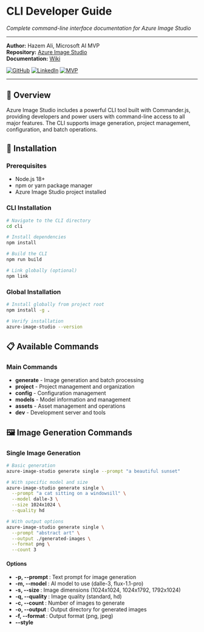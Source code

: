 # CLI Developer Guide

_Complete command-line interface documentation for Azure Image Studio_

---

**Author:** Hazem Ali, Microsoft AI MVP  
**Repository:** [Azure Image Studio](https://github.com/DrHazemAli/azure-image-studio)  
**Documentation:** [Wiki](https://github.com/DrHazemAli/azure-image-studio/wiki)

[![GitHub](https://img.shields.io/badge/GitHub-DrHazemAli-blue)](https://github.com/DrHazemAli)
[![LinkedIn](https://img.shields.io/badge/LinkedIn-hazemali-blue)](https://linkedin.com/in/hazemali)
[![MVP](https://img.shields.io/badge/Microsoft-AI%20MVP-blue)](https://mvp.microsoft.com/)

---

## 🎯 Overview

Azure Image Studio includes a powerful CLI tool built with Commander.js, providing developers and power users with command-line access to all major features. The CLI supports image generation, project management, configuration, and batch operations.

## 🚀 Installation

### Prerequisites

- Node.js 18+
- npm or yarn package manager
- Azure Image Studio project installed

### CLI Installation

```bash
# Navigate to the CLI directory
cd cli

# Install dependencies
npm install

# Build the CLI
npm run build

# Link globally (optional)
npm link
```

### Global Installation

```bash
# Install globally from project root
npm install -g .

# Verify installation
azure-image-studio --version
```

## 📋 Available Commands

### Main Commands

- **generate** - Image generation and batch processing
- **project** - Project management and organization
- **config** - Configuration management
- **models** - Model information and management
- **assets** - Asset management and operations
- **dev** - Development server and tools

## 🖼️ Image Generation Commands

### Single Image Generation

```bash
# Basic generation
azure-image-studio generate single --prompt "a beautiful sunset"

# With specific model and size
azure-image-studio generate single \
  --prompt "a cat sitting on a windowsill" \
  --model dalle-3 \
  --size 1024x1024 \
  --quality hd

# With output options
azure-image-studio generate single \
  --prompt "abstract art" \
  --output ./generated-images \
  --format png \
  --count 3
```

#### Options

- **-p, --prompt <prompt>**: Text prompt for image generation
- **-m, --model <model>**: AI model to use (dalle-3, flux-1.1-pro)
- **-s, --size <size>**: Image dimensions (1024x1024, 1024x1792, 1792x1024)
- **-q, --quality <quality>**: Image quality (standard, hd)
- **-c, --count <count>**: Number of images to generate
- **-o, --output <path>**: Output directory for generated images
- **-f, --format <format>**: Output format (png, jpeg)
- **--style <style>**: Image style (natural, vivid)
- **--seed <seed>**: Seed for reproducible results
- **--negative-prompt <prompt>**: Negative prompt
- **--verbose**: Show detailed output

### Batch Generation

```bash
# From file
azure-image-studio generate batch --file prompts.txt

# With custom options
azure-image-studio generate batch \
  --file prompts.txt \
  --model dalle-3 \
  --size 1024x1024 \
  --output ./batch-output \
  --parallel 3
```

#### Batch File Format

Create a text file with one prompt per line:

```
a beautiful sunset over mountains
a cat sitting on a windowsill
abstract geometric art
a futuristic cityscape
```

#### Batch Options

- **-f, --file <file>**: Input file with prompts
- **-m, --model <model>**: Model for all generations
- **-s, --size <size>**: Size for all images
- **-o, --output <path>**: Output directory
- **--parallel <number>**: Number of parallel generations
- **--delay <ms>**: Delay between generations (milliseconds)
- **--retry <number>**: Number of retries for failed generations

### Interactive Generation

```bash
# Start interactive mode
azure-image-studio generate interactive

# Follow prompts to configure generation
? Enter your prompt: a beautiful landscape
? Select model: DALL-E 3
? Choose size: 1024x1024
? Set quality: HD
? Number of images: 1
```

## 📁 Project Management Commands

### Create Project

```bash
# Basic project creation
azure-image-studio project create --name "My Project"

# With description and template
azure-image-studio project create \
  --name "Social Media Campaign" \
  --description "Instagram posts for product launch" \
  --template social-media

# Interactive creation
azure-image-studio project create
```

#### Project Templates

- **blank**: Empty project
- **social-media**: Social media templates
- **product**: Product photography templates
- **art**: Artistic creation templates
- **business**: Business presentation templates

### List Projects

```bash
# List all projects
azure-image-studio project list

# With details
azure-image-studio project list --detailed

# Filter by category
azure-image-studio project list --category social-media
```

### Export Project

```bash
# Export to directory
azure-image-studio project export --name "My Project" --output ./exports

# Export as ZIP
azure-image-studio project export --name "My Project" --zip

# Export with assets
azure-image-studio project export --name "My Project" --include-assets
```

### Import Project

```bash
# Import from ZIP file
azure-image-studio project import --file project.zip

# Import from directory
azure-image-studio project import --directory ./project-folder

# Import with validation
azure-image-studio project import --file project.zip --validate
```

### Delete Project

```bash
# Delete project
azure-image-studio project delete --name "My Project"

# Force delete (no confirmation)
azure-image-studio project delete --name "My Project" --force

# Delete with assets
azure-image-studio project delete --name "My Project" --include-assets
```

## ⚙️ Configuration Commands

### Initialize Configuration

```bash
# Initialize default configuration
azure-image-studio config init

# Force overwrite existing config
azure-image-studio config init --force

# Initialize with specific settings
azure-image-studio config init --template production
```

### Validate Configuration

```bash
# Validate current configuration
azure-image-studio config validate

# Validate specific settings
azure-image-studio config validate --api-key --endpoints

# Test Azure connection
azure-image-studio config validate --test-connection
```

### Set API Key

```bash
# Set API key interactively
azure-image-studio config set-api-key

# Set API key directly
azure-image-studio config set-api-key --key "your-api-key"

# Set with endpoint
azure-image-studio config set-api-key \
  --key "your-api-key" \
  --endpoint "https://your-resource.openai.azure.com/"
```

### Show Configuration

```bash
# Show current configuration
azure-image-studio config show

# Show specific settings
azure-image-studio config show --api-key --endpoints

# Export configuration
azure-image-studio config show --export ./config-backup.json
```

### Reset Configuration

```bash
# Reset to defaults
azure-image-studio config reset

# Reset specific settings
azure-image-studio config reset --api-key --endpoints

# Reset with backup
azure-image-studio config reset --backup
```

## 🤖 Model Management Commands

### List Models

```bash
# List available models
azure-image-studio models list

# List with details
azure-image-studio models list --detailed

# Filter by type
azure-image-studio models list --type image-generation
```

### Model Information

```bash
# Get model details
azure-image-studio models info --model dalle-3

# Check model capabilities
azure-image-studio models capabilities --model dalle-3

# Test model connection
azure-image-studio models test --model dalle-3
```

### Model Configuration

```bash
# Configure model settings
azure-image-studio models configure --model dalle-3

# Set model parameters
azure-image-studio models configure \
  --model dalle-3 \
  --max-tokens 1000 \
  --temperature 0.7
```

## 🖼️ Asset Management Commands

### Search Assets

```bash
# Search for assets
azure-image-studio assets search --query "nature landscape"

# Search with filters
azure-image-studio assets search \
  --query "business people" \
  --provider unsplash \
  --orientation landscape \
  --color blue

# Search and download
azure-image-studio assets search \
  --query "abstract art" \
  --download \
  --output ./assets
```

### Download Assets

```bash
# Download by ID
azure-image-studio assets download --id "12345" --output ./assets

# Download multiple assets
azure-image-studio assets download \
  --ids "12345,67890,11111" \
  --output ./assets \
  --format png
```

### Manage Local Assets

```bash
# List local assets
azure-image-studio assets list

# Organize assets
azure-image-studio assets organize --directory ./assets

# Clean up unused assets
azure-image-studio assets cleanup --dry-run
```

## 🛠️ Development Commands

### Start Development Server

```bash
# Start dev server
azure-image-studio dev start

# Start with specific port
azure-image-studio dev start --port 3001

# Start with hot reload
azure-image-studio dev start --watch

# Start with debug mode
azure-image-studio dev start --debug
```

### Build Application

```bash
# Build for production
azure-image-studio dev build

# Build with optimization
azure-image-studio dev build --optimize

# Build specific components
azure-image-studio dev build --components cli,api
```

### Run Tests

```bash
# Run all tests
azure-image-studio dev test

# Run specific test suite
azure-image-studio dev test --suite cli

# Run with coverage
azure-image-studio dev test --coverage
```

## 📊 Advanced Usage

### Scripting and Automation

#### Bash Scripts

```bash
#!/bin/bash
# Generate multiple images with different prompts

prompts=(
  "a beautiful sunset over mountains"
  "a cat sitting on a windowsill"
  "abstract geometric art"
)

for prompt in "${prompts[@]}"; do
  azure-image-studio generate single \
    --prompt "$prompt" \
    --output ./generated \
    --model dalle-3
done
```

#### Node.js Integration

```javascript
const { exec } = require("child_process");
const path = require("path");

async function generateImages(prompts) {
  for (const prompt of prompts) {
    const command = `azure-image-studio generate single --prompt "${prompt}" --output ./generated`;

    try {
      const { stdout, stderr } = await exec(command);
      console.log(`Generated: ${prompt}`);
    } catch (error) {
      console.error(`Error generating ${prompt}:`, error);
    }
  }
}

generateImages(["a beautiful landscape", "a modern cityscape", "abstract art"]);
```

#### Python Integration

```python
import subprocess
import json

def generate_image(prompt, model='dalle-3', size='1024x1024'):
    cmd = [
        'azure-image-studio', 'generate', 'single',
        '--prompt', prompt,
        '--model', model,
        '--size', size,
        '--output', './generated'
    ]

    try:
        result = subprocess.run(cmd, capture_output=True, text=True)
        if result.returncode == 0:
            return json.loads(result.stdout)
        else:
            print(f"Error: {result.stderr}")
            return None
    except Exception as e:
        print(f"Exception: {e}")
        return None

# Generate images
prompts = [
    'a beautiful sunset',
    'a futuristic city',
    'abstract geometric art'
]

for prompt in prompts:
    result = generate_image(prompt)
    if result:
        print(f"Generated: {prompt}")
```

### Configuration Files

#### CLI Configuration

Create `~/.azure-image-studio/config.json`:

```json
{
  "defaults": {
    "model": "dalle-3",
    "size": "1024x1024",
    "quality": "hd",
    "output": "./generated"
  },
  "azure": {
    "apiKey": "your-api-key",
    "endpoint": "https://your-resource.openai.azure.com/"
  },
  "batch": {
    "parallel": 3,
    "delay": 1000,
    "retry": 3
  }
}
```

#### Project Templates

Create custom project templates in `~/.azure-image-studio/templates/`:

```json
{
  "name": "social-media",
  "description": "Social media post templates",
  "canvas": {
    "width": 1080,
    "height": 1080
  },
  "layers": [
    {
      "type": "background",
      "color": "#ffffff"
    },
    {
      "type": "text",
      "placeholder": "Your text here"
    }
  ]
}
```

## 🔧 Troubleshooting

### Common Issues

#### Configuration Problems

```bash
# Check configuration status
azure-image-studio config validate

# Reset configuration
azure-image-studio config reset

# Reinitialize configuration
azure-image-studio config init --force
```

#### Generation Failures

```bash
# Test with verbose output
azure-image-studio generate single --prompt "test" --verbose

# Check model availability
azure-image-studio models list

# Test Azure connection
azure-image-studio config validate --test-connection
```

#### Project Issues

```bash
# Validate project
azure-image-studio project validate --name "My Project"

# Repair project
azure-image-studio project repair --name "My Project"

# Export for backup
azure-image-studio project export --name "My Project" --backup
```

### Debug Mode

```bash
# Enable debug logging
export DEBUG=azure-image-studio:*

# Run with debug output
azure-image-studio generate single --prompt "test" --debug

# Check logs
azure-image-studio dev logs --tail 100
```

## 📚 Environment Variables

### Required Variables

- **AZURE_API_KEY**: Your Azure API key
- **AZURE_ENDPOINT**: Azure endpoint URL

### Optional Variables

- **AZURE_IMAGE_STUDIO_CONFIG**: Path to config file
- **AZURE_IMAGE_STUDIO_OUTPUT**: Default output directory
- **DEBUG**: Enable debug logging
- **NODE_ENV**: Environment (development, production)

## 🔄 Integration Examples

### CI/CD Pipeline

```yaml
# GitHub Actions example
name: Generate Images
on:
  push:
    branches: [main]

jobs:
  generate:
    runs-on: ubuntu-latest
    steps:
      - uses: actions/checkout@v2
      - uses: actions/setup-node@v2
        with:
          node-version: "18"

      - name: Install dependencies
        run: npm install

      - name: Configure Azure
        run: |
          azure-image-studio config set-api-key --key ${{ secrets.AZURE_API_KEY }}
          azure-image-studio config set-endpoint --endpoint ${{ secrets.AZURE_ENDPOINT }}

      - name: Generate images
        run: |
          azure-image-studio generate batch --file prompts.txt --output ./generated

      - name: Upload artifacts
        uses: actions/upload-artifact@v2
        with:
          name: generated-images
          path: ./generated
```

### Docker Integration

```dockerfile
FROM node:18-alpine

WORKDIR /app

COPY package*.json ./
RUN npm install

COPY . .

RUN npm run build

CMD ["azure-image-studio", "dev", "start"]
```

## 📚 Related Documentation

- **[API Documentation](api-documentation.mdx)** - REST API reference
- **[Installation Guide](installation-guide.mdx)** - Setup instructions
- **[Azure Setup Guide](azure-setup-guide.mdx)** - Azure configuration
- **[Project Management Guide](project-management-guide.mdx)** - Project workflows
- **[Troubleshooting Guide](troubleshooting-guide.mdx)** - Common issues

---

**Author**: Hazem Ali - Microsoft AI MVP  
**Last Updated**: September 2025

_For additional support, visit our [GitHub Discussions](https://github.com/DrHazemAli/azure-image-studio/discussions) or [report issues](https://github.com/DrHazemAli/azure-image-studio/issues)._
